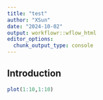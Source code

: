 ```yaml
---
title: "test"
author: "XSun"
date: "2024-10-02"
output: workflowr::wflow_html
editor_options:
  chunk_output_type: console
---
```


## Introduction

```r

plot(1:10,1:10)

```

